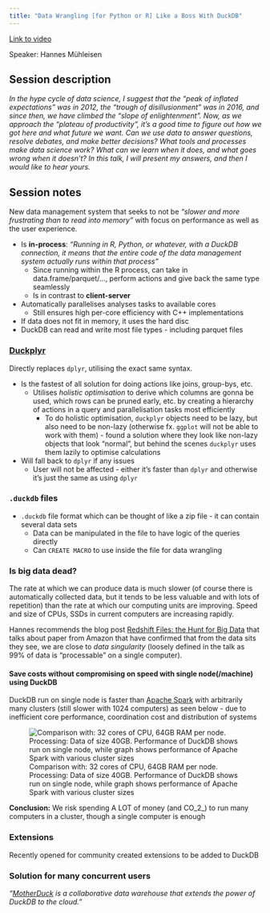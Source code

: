 ```yaml
---
title: "Data Wrangling [for Python or R] Like a Boss With DuckDB"
---
```


[Link to video](https://reg.conf.posit.co/flow/posit/positconf24/publiccatalog/page/publiccatalog/session/1712004520570001r6eL)

Speaker: Hannes Mühleisen

## Session description

*In the hype cycle of data science, I suggest that the "peak of inflated expectations" was in 2012, the "trough of disillusionment" was in 2016, and since then, we have climbed the "slope of enlightenment". Now, as we approach the "plateau of productivity", it's a good time to figure out how we got here and what future we want. Can we use data to answer questions, resolve debates, and make better decisions? What tools and processes make data science work? What can we learn when it does, and what goes wrong when it doesn't? In this talk, I will present my answers, and then I would like to hear yours.*

## Session notes

New data management system that seeks to not be *"slower and more frustrating than to read into memory"* with focus on performance as well as the user experience.

-   Is **in-process**: *"Running in R, Python, or whatever, with a DuckDB connection, it means that the entire code of the data management system actually runs within that process"*
    -   Since running within the R process, can take in data.frame/parquet/..., perform actions and give back the same type seamlessly
    -   Is in contrast to **client-server**
-   Automatically parallelises analyses tasks to available cores
    -   Still ensures high per-core efficiency with C++ implementations
-   If data does not fit in memory, it uses the hard disc
-   DuckDB can read and write most file types - including parquet files

### [Duckplyr](https://github.com/tidyverse/duckplyr) {#sec:duckplyr}

Directly replaces `dplyr`, utilising the exact same syntax.

-   Is the fastest of all solution for doing actions like joins, group-bys, etc.
    -   Utilises *holistic optimisation* to derive which columns are gonna be used, which rows can be pruned early, etc. by creating a hierarchy of actions in a query and parallelisation tasks most efficiently
        -   To do holistic optimisation, `duckplyr` objects need to be lazy, but also need to be non-lazy (otherwise fx. `ggplot` will not be able to work with them) - found a solution where they look like non-lazy objects that look "normal", but behind the scenes `duckplyr` uses them lazily to optimise calculations
-   Will fall back to `dplyr` if any issues
    -   User will not be affected - either it's faster than `dplyr` and otherwise it's just the same as using `dplyr`

### `.duckdb` files

-   `.duckdb` file format which can be thought of like a zip file - it can contain several data sets
    -   Data can be manipulated in the file to have logic of the queries directly
    -   Can `CREATE MACRO` to use inside the file for data wrangling
    
### Is big data dead?

The rate at which we can produce data is much slower (of course there is automatically collected data, but it tends to be less valuable and with lots of repetition) than the rate at which our computing units are improving. Speed and size of CPUs, SSDs in current computers are increasing rapidly.

Hannes recommends the blog post [Redshift Files: the Hunt for Big Data](https://motherduck.com/blog/redshift-files-hunt-for-big-data/) that talks about paper from Amazon that have confirmed that from the data sits they see, we are close to *data singularity* (loosely defined in the talk as 99% of data is "processable" on a single computer).

#### Save costs without compromising on speed with single node(/machine) using DuckDB {#sec:save_single_node}

DuckDB run on single node is faster than [Apache Spark](https://spark.apache.org/) with arbitrarily many clusters (still slower with 1024 computers) as seen below - due to inefficient core performance, coordination cost and distribution of systems

![Comparison with: 32 cores of CPU, 64GB RAM per node. Processing: Data of size 40GB. Performance of DuckDB shows run on single node, while graph shows performance of Apache Spark with various cluster sizes](../../duck_vs_spark.PNG)

**Conclusion:** We risk spending A LOT of money (and CO_2_) to run many computers in a cluster, though a single computer is enough

### Extensions

Recently opened for community created extensions to be added to DuckDB

### Solution for many concurrent users

*"[MotherDuck](https://motherduck.com/) is a collaborative data warehouse that extends the power of DuckDB to the cloud."*